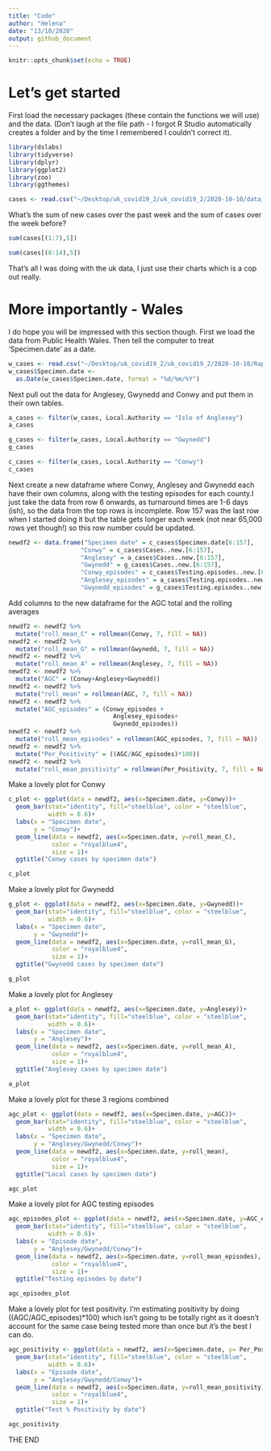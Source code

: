 ```yaml
---
title: "Code"
author: "Helena"
date: "13/10/2020"
output: github_document
---
```


```r
knitr::opts_chunk$set(echo = TRUE)
```

# Let's get started

First load the necessary packages (these contain the functions we will use) and the data. (Don't laugh at the file path - I forgot R Studio automatically creates a folder and by the time I remembered I couldn't correct it).

```r
library(dslabs)
library(tidyverse)
library(dplyr)
library(ggplot2)
library(zoo)
library(ggthemes)

cases <- read.csv("~/Desktop/uk_covid19_2/uk_covid19_2/2020-10-10/data_2020-Oct-09.csv")
```

What's the sum of new cases over the past week and the sum of cases over the week before?

```r
sum(cases[(1:7),5])

sum(cases[(8:14),5])
```

That's all I was doing with the uk data, I just use their charts which is a cop out really.

# More importantly - Wales

I do hope you will be impressed with this section though. First we load the data from Public Health Wales. Then tell the computer to treat 'Specimen.date' as a date. 

```r
w_cases <- read.csv("~/Desktop/uk_covid19_2/uk_covid19_2/2020-10-10/Rapid COVID-19 surveillance data(1).csv", header=TRUE)
w_cases$Specimen.date <- 
  as.Date(w_cases$Specimen.date, format = "%d/%m/%Y")
```

Next pull out the data for Anglesey, Gwynedd and Conwy and put them in their own tables.

```r
a_cases <- filter(w_cases, Local.Authority == "Isle of Anglesey")
a_cases

g_cases <- filter(w_cases, Local.Authority == "Gwynedd")
g_cases

c_cases <- filter(w_cases, Local.Authority == "Conwy")
c_cases
```

Next create a new dataframe where Conwy, Anglesey and Gwynedd each have their own columns, along with the testing episodes for each county.I just take the data from row 6 onwards, as turnaround times are 1-6 days (ish), so the data from the top rows is incomplete. Row 157 was the last row when I started doing it but the table gets longer each week (not near 65,000 rows yet though!) so this row number could be updated.

```r
newdf2 <- data.frame("Specimen date" = c_cases$Specimen.date[6:157],
                    "Conwy" = c_cases$Cases..new.[6:157],
                    "Anglesey" = a_cases$Cases..new.[6:157],
                    "Gwynedd" = g_cases$Cases..new.[6:157],
                    "Conwy_episodes" = c_cases$Testing.episodes..new.[6:157],
                    "Anglesey_episodes" = a_cases$Testing.episodes..new.[6:157],
                    "Gwynedd_episodes" = g_cases$Testing.episodes..new.[6:157])
```

Add columns to the new dataframe for the AGC total and the rolling averages

```r
newdf2 <- newdf2 %>% 
  mutate("roll_mean_C" = rollmean(Conwy, 7, fill = NA))
newdf2 <- newdf2 %>% 
  mutate("roll_mean_G" = rollmean(Gwynedd, 7, fill = NA))
newdf2 <- newdf2 %>% 
  mutate("roll_mean_A" = rollmean(Anglesey, 7, fill = NA))
newdf2 <- newdf2 %>% 
  mutate("AGC" = (Conwy+Anglesey+Gwynedd))
newdf2 <- newdf2 %>% 
  mutate("roll_mean" = rollmean(AGC, 7, fill = NA))
newdf2 <- newdf2 %>% 
  mutate("AGC_episodes" = (Conwy_episodes +
                             Anglesey_episodes+
                             Gwynedd_episodes))
newdf2 <- newdf2 %>% 
  mutate("roll_mean_episodes" = rollmean(AGC_episodes, 7, fill = NA))
newdf2 <- newdf2 %>% 
  mutate("Per_Positivity" = ((AGC/AGC_episodes)*100))
newdf2 <- newdf2 %>% 
  mutate("roll_mean_positivity" = rollmean(Per_Positivity, 7, fill = NA))
```

Make a lovely plot for Conwy
```r
c_plot <- ggplot(data = newdf2, aes(x=Specimen.date, y=Conwy))+
  geom_bar(stat="identity", fill="steelblue", color = "steelblue",
           width = 0.6)+
  labs(x = "Specimen date",
       y = "Conwy")+
  geom_line(data = newdf2, aes(x=Specimen.date, y=roll_mean_C), 
            color = "royalblue4",
            size = 1)+
  ggtitle("Conwy cases by specimen date")

c_plot
```
Make a lovely plot for Gwynedd
```r
g_plot <- ggplot(data = newdf2, aes(x=Specimen.date, y=Gwynedd))+
  geom_bar(stat="identity", fill="steelblue", color = "steelblue",
           width = 0.6)+
  labs(x = "Specimen date",
       y = "Gwynedd")+
  geom_line(data = newdf2, aes(x=Specimen.date, y=roll_mean_G), 
            color = "royalblue4",
            size = 1)+
  ggtitle("Gwynedd cases by specimen date")

g_plot
```
Make a lovely plot for Anglesey
```r
a_plot <- ggplot(data = newdf2, aes(x=Specimen.date, y=Anglesey))+
  geom_bar(stat="identity", fill="steelblue", color = "steelblue",
           width = 0.6)+
  labs(x = "Specimen date",
       y = "Anglesey")+
  geom_line(data = newdf2, aes(x=Specimen.date, y=roll_mean_A), 
            color = "royalblue4",
            size = 1)+
  ggtitle("Anglesey cases by specimen date")

a_plot
```
Make a lovely plot for these 3 regions combined
```r
agc_plot <- ggplot(data = newdf2, aes(x=Specimen.date, y=AGC))+
  geom_bar(stat="identity", fill="steelblue", color = "steelblue",
           width = 0.6)+
  labs(x = "Specimen date",
       y = "Anglesey/Gwynedd/Conwy")+
  geom_line(data = newdf2, aes(x=Specimen.date, y=roll_mean), 
            color = "royalblue4",
            size = 1)+
  ggtitle("Local cases by specimen date")

agc_plot
```
Make a lovely plot for AGC testing episodes
```r
agc_episodes_plot <- ggplot(data = newdf2, aes(x=Specimen.date, y=AGC_episodes))+
  geom_bar(stat="identity", fill="steelblue", color = "steelblue",
           width = 0.6)+
  labs(x = "Episode date",
       y = "Anglesey/Gwynedd/Conwy")+
  geom_line(data = newdf2, aes(x=Specimen.date, y=roll_mean_episodes), 
            color = "royalblue4",
            size = 1)+
  ggtitle("Testing episodes by date")

agc_episodes_plot
```
Make a lovely plot for test positivity. I'm estimating positivity by doing ((AGC/AGC_episodes)*100) which isn't going to be totally right as it doesn't account for the same case being tested more than once but it's the best I can do.
```r
agc_positivity <- ggplot(data = newdf2, aes(x=Specimen.date, y= Per_Positivity))+
  geom_bar(stat="identity", fill="steelblue", color = "steelblue",
           width = 0.6)+
  labs(x = "Episode date",
       y = "Anglesey/Gwynedd/Conwy")+
  geom_line(data = newdf2, aes(x=Specimen.date, y=roll_mean_positivity), 
            color = "royalblue4",
            size = 1)+
  ggtitle("Test % Positivity by date")

agc_positivity
```

THE END
